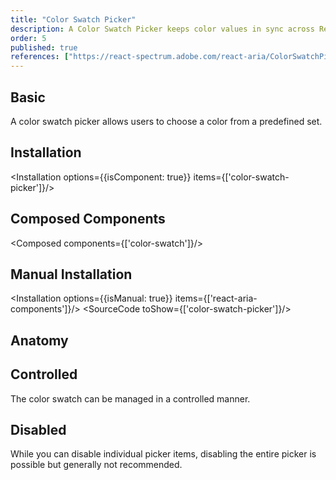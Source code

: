 ```yaml
---
title: "Color Swatch Picker"
description: A Color Swatch Picker keeps color values in sync across React Aria color components. It makes building color pickers with custom layouts a breeze through composition.
order: 5
published: true
references: ["https://react-spectrum.adobe.com/react-aria/ColorSwatchPicker.html#props"]
---
```


## Basic
A color swatch picker allows users to choose a color from a predefined set.
<How toUse="colors/color-swatch/color-swatch-picker-demo" />

## Installation
<Installation options={{isComponent: true}} items={['color-swatch-picker']}/>

## Composed Components
<Composed components={['color-swatch']}/>

## Manual Installation
<Installation options={{isManual: true}} items={['react-aria-components']}/>
<SourceCode toShow={['color-swatch-picker']}/>

## Anatomy
<Anatomy show='color-swatch-picker-anatomy'/>

## Controlled
The color swatch can be managed in a controlled manner.
<How toUse="colors/color-swatch/color-swatch-controlled-demo" />

## Disabled
While you can disable individual picker items, disabling the entire picker is possible but generally not recommended.
<How toUse="colors/color-swatch/color-swatch-picker-item-disabled-demo" />
